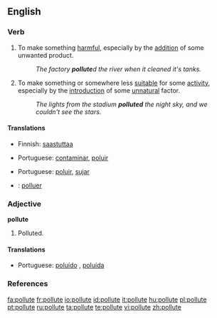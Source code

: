==English==

===Verb===
{{en-verb|pollut|ing}}

# {{transitive}} To make something [[harmful]], especially by the [[addition]] of some unwanted product.
#: ''The factory '''pollute'''d the river when it cleaned it's tanks.''
# {{transitive}} To make something or somewhere less [[suitable]] for some [[activity]], especially by the [[introduction]] of some [[unnatural]] factor.
#: ''The lights from the stadium '''polluted''' the night sky, and we couldn't see the stars.''

====Translations====
{{trans-top|to make something harmful}}
* Finnish: [[saastuttaa]]
{{trans-mid}}
* Portuguese: [[contaminar]], [[poluir]]
{{trans-bottom}}

{{trans-top|to make something or somewhere less suitable}}
* Portuguese: [[poluir]], [[sujar]]
{{trans-mid}}
{{trans-bottom}}

{{checktrans}}
* {{ttbc|Interlingua}}: [[polluer]]

===Adjective===
'''pollute'''

# {{rare}} Polluted.

====Translations====
* Portuguese: [[poluído]] {{m}}, [[poluída]] {{f}}

===References===
{{R:Webster 1913}}

[[fa:pollute]]
[[fr:pollute]]
[[io:pollute]]
[[id:pollute]]
[[it:pollute]]
[[hu:pollute]]
[[pl:pollute]]
[[pt:pollute]]
[[ru:pollute]]
[[ta:pollute]]
[[te:pollute]]
[[vi:pollute]]
[[zh:pollute]]